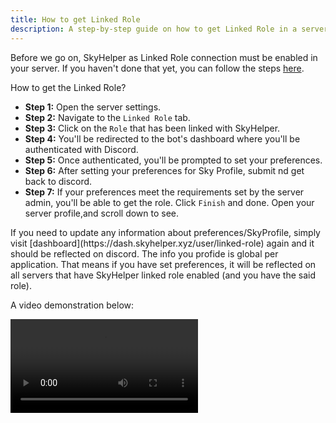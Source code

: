 ```yaml
---
title: How to get Linked Role
description: A step-by-step guide on how to get Linked Role in a server
---
```



Before we go on, SkyHelper as Linked Role connection must be enabled in your server. If you haven't done that yet, you can follow the steps [here](/linked-role/how-to-enable).

How to get the Linked Role?

- **Step 1:** Open the server settings.
- **Step 2:** Navigate to the `Linked Role` tab.
- **Step 3:** Click on the `Role` that has been linked with SkyHelper.
- **Step 4:** You'll be redirected to the bot's dashboard where you'll be authenticated with Discord.
- **Step 5:** Once authenticated, you'll be prompted to set your preferences.
- **Step 6:** After setting your preferences for Sky Profile, submit nd get back to discord.
- **Step 7:** If your preferences meet the requirements set by the server admin, you'll be able to get the role. Click `Finish` and done. Open your server profile,and scroll down to see.

<Callout type="info">
  If you need to update any information about preferences/SkyProfile, simply visit
  [dashboard](https://dash.skyhelper.xyz/user/linked-role) again and it should be reflected on discord.
</Callout>

<Callout type="warning">
  The info you profide is global per application. That means if you have set preferences, it will be reflected on all servers that
  have SkyHelper linked role enabled (and you have the said role).
</Callout>

A video demonstration below:

<video width={500} height={500} controls preload="auto">
  <source src="/linked-role/get-role.mp4" type="video/mp4" />
</video>
